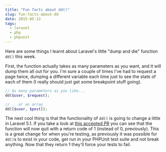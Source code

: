 ```yaml
---
title: "Fun facts about dd()"
slug: fun-facts-about-dd
date: 2015-05-12
tags:
  - laravel
  - php
  - phpunit
---
```


Here are some things I learnt about Laravel's little "dump and die" function `dd()` this week.

First, the function actually takes as many parameters as you want, and it will dump them all out for you. I'm sure a couple of times I've had to request a page twice, dumping a different variable each time just to see the state of each of them (I really should just get some breakpoint stuff going).

```php
// As many parameters as you like...
dd($user, $request);

// ...or an array
dd([$user, $post]);
```

The next cool thing is that the functionality of `dd()` is going to change a little in Laravel 5.1. If you take a look at [this accepted PR](https://github.com/laravel/framework/pull/8688) you can see that the function will now quit with a return code of 1 (instead of 0, previously). This is a great change for when you're testing, as previously it was possible for `dd()`s to exist in your code, get run in your PHPUnit test suite and not break anything. Now that they return 1 they'll force your tests to fail.
